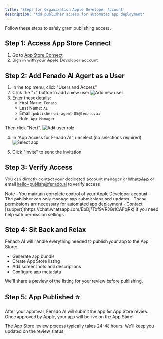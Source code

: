 ```yaml
---
title: 'Steps for Organization Apple Developer Account'
description: 'Add publisher access for automated app deployment'
---
```


Follow these steps to safely grant publishing access.

## Step 1: Access App Store Connect
1. Go to [App Store Connect](https://appstoreconnect.apple.com)
2. Sign in with your Apple Developer account

## Step 2: Add Fenado AI Agent as a User
1. In the top menu, click "Users and Access"
2. Click the "+" button to add a new user
![Add new user](https://firebasestorage.googleapis.com/v0/b/cades-dev.appspot.com/o/public%2Fdocs-publish-appstore-1-add-user.png?alt=media&token=14d01029-3d35-4fc5-beb8-10e520bbd371)
3. Enter these details:
    - First Name: `Fenado`
    - Last Name: `AI`
    - Email: `publisher-ai-agent-05@fenado.ai`
    - Role: `App Manager`

Then click "Next".
![Add user role](https://firebasestorage.googleapis.com/v0/b/cades-dev.appspot.com/o/public%2Fdocs-publish-appstore-1-add-roles.png?alt=media&token=ab078bcb-b407-45bf-9c55-94a3672cb48d)

4. In "App Access for Fenado AI", unselect (no selections required)
![Select app](https://firebasestorage.googleapis.com/v0/b/cades-dev.appspot.com/o/public%2Fdocs-publish-appstore-1-add-access.png?alt=media&token=86880109-e5b1-4fbc-8abd-63b6b4558c0e)

5. Click "Invite" to send the invitation

## Step 3: Verify Access
You can directly contact your dedicated account manager or [WhatsApp](https://chat.whatsapp.com/EbDj7Txf9VR0GrICAFpjRk) or email [hello+publish@fenado.ai](mailto:hello+publish@fenado.ai) to verify access

<Note>
Note
  - You maintain complete control of your Apple Developer account
  - The publisher can only manage app submissions and updates
  - These permissions are necessary for automated app deployment
  - Contact [support](https://chat.whatsapp.com/EbDj7Txf9VR0GrICAFpjRk) if you need help with permission settings
</Note>

## Step 4: Sit Back and Relax
Fenado AI will handle everything needed to publish your app to the App Store:
- Generate app bundle
- Create App Store listing
- Add screenshots and descriptions
- Configure app metadata

We'll share a preview of the listing for your review before publishing.

## Step 5: App Published ⭐
After your approval, Fenado AI will submit the app for App Store review. Once approved by Apple, your app will be live on the App Store!

<Note>
The App Store review process typically takes 24-48 hours. We'll keep you updated on the review status.
</Note>
